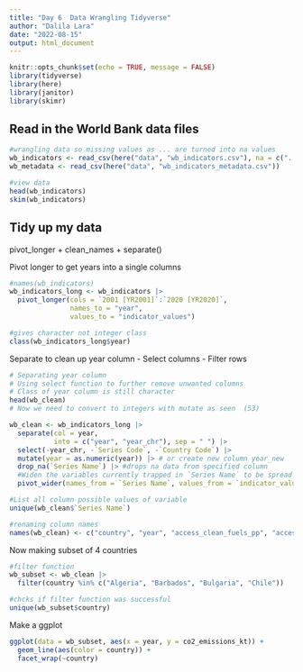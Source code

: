 ```yaml
---
title: "Day 6  Data Wrangling Tidyverse"
author: "Dalila Lara"
date: "2022-08-15"
output: html_document
---
```


```r
knitr::opts_chunk$set(echo = TRUE, message = FALSE)
library(tidyverse)
library(here)
library(janitor)
library(skimr)
```

## Read in the World Bank data files 
```r
#wrangling data so missing values as ... are turned into na values
wb_indicators <- read_csv(here("data", "wb_indicators.csv"), na = c("..", "")) 
wb_metadata <- read_csv(here("data", "wb_indicators_metadata.csv"))

#view data 
head(wb_indicators)
skim(wb_indicators)
```

## Tidy up my data 
pivot_longer + clean_names + separate()

Pivot longer to get years into a single columns
```r
#names(wb_indicators)
wb_indicators_long <- wb_indicators |>
  pivot_longer(cols = `2001 [YR2001]`:`2020 [YR2020]`,
               names_to = "year",
               values_to = "indicator_values")

#gives character not integer class
class(wb_indicators_long$year)

```

Separate to clean up year column 
  - Select columns
  - Filter rows
```r
# Separating year column 
# Using select function to further remove unwanted columns
# Class of year column is still character 
head(wb_clean)
# Now we need to convert to integers with mutate as seen  (53)

wb_clean <- wb_indicators_long |>
  separate(col = year,
           into = c("year", "year_chr"), sep = " ") |>
  select(-year_chr, -`Series Code`, -`Country Code`) |>
  mutate(year = as.numeric(year)) |> # or create new column year_new 
  drop_na(`Series Name`) |> #drops na data from specified column 
  #Widen the variables currently trapped in `Series Name` to be spread across multiple columns, and get the values that populated the columns from `indicator_value`
  pivot_wider(names_from = `Series Name`, values_from = `indicator_values` ) 


```


```r
#List all column possible values of variable 
unique(wb_clean$`Series Name`)

```

```r
#renaming column names 
names(wb_clean) <- c("country", "year", "access_clean_fuels_pp", "access_electricity_pp", "co2_emissions_kt", "fossil_fuel_cons_pct", "water_stress")

```

Now making subset of 4 countries 
```r
#filter function
wb_subset <- wb_clean |>
  filter(country %in% c("Algeria", "Barbados", "Bulgaria", "Chile"))

#chcks if filter function was successful
unique(wb_subset$country)
```


Make a ggplot 
```r
ggplot(data = wb_subset, aes(x = year, y = co2_emissions_kt)) +
  geom_line(aes(color = country)) +
  facet_wrap(~country)
```

```r

```



